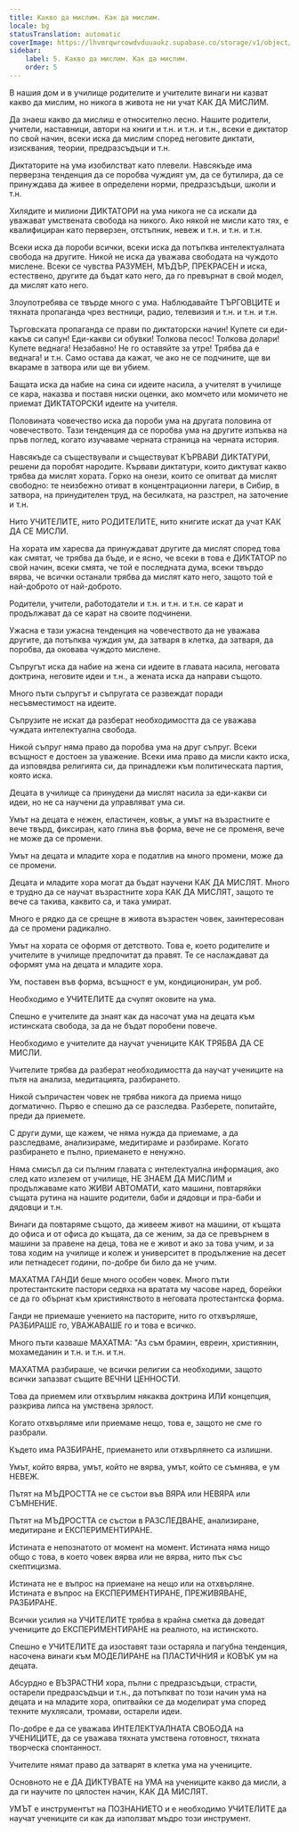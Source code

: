 ```yaml
---
title: Какво да мислим. Как да мислим.
locale: bg
statusTranslation: automatic
coverImage: https://lhvmrqwrcowdvduuaukz.supabase.co/storage/v1/object/public/strapi-uploads/small_cover-educacion-fundamental.webp-2d51a7828a2b1309555be27f7e2a61a0.webp
sidebar:
    label: 5. Какво да мислим. Как да мислим.
    order: 5
---
```

В нашия дом и в училище родителите и учителите винаги ни казват какво да мислим, но никога в живота не ни учат КАК ДА МИСЛИМ.

Да знаеш какво да мислиш е относително лесно. Нашите родители, учители, наставници, автори на книги и т.н. и т.н. и т.н., всеки е диктатор по свой начин, всеки иска да мислим според неговите диктати, изисквания, теории, предразсъдъци и т.н.

Диктаторите на ума изобилстват като плевели. Навсякъде има перверзна тенденция да се поробва чуждият ум, да се бутилира, да се принуждава да живее в определени норми, предразсъдъци, школи и т.н.

Хилядите и милиони ДИКТАТОРИ на ума никога не са искали да уважават умствената свобода на никого. Ако някой не мисли като тях, е квалифициран като перверзен, отстъпник, невеж и т.н. и т.н. и т.н.

Всеки иска да пороби всички, всеки иска да потъпква интелектуалната свобода на другите. Никой не иска да уважава свободата на чуждото мислене. Всеки се чувства РАЗУМЕН, МЪДЪР, ПРЕКРАСЕН и иска, естествено, другите да бъдат като него, да го превърнат в свой модел, да мислят като него.

Злоупотребява се твърде много с ума. Наблюдавайте ТЪРГОВЦИТЕ и тяхната пропаганда чрез вестници, радио, телевизия и т.н. и т.н. и т.н.

Търговската пропаганда се прави по диктаторски начин! Купете си еди-какъв си сапун! Еди-какви си обувки! Толкова песос! Толкова долари! Купете веднага! Незабавно! Не го оставяйте за утре! Трябва да е веднага! и т.н. Само остава да кажат, че ако не се подчините, ще ви вкараме в затвора или ще ви убием.

Бащата иска да набие на сина си идеите насила, а учителят в училище се кара, наказва и поставя ниски оценки, ако момчето или момичето не приемат ДИКТАТОРСКИ идеите на учителя.

Половината човечество иска да пороби ума на другата половина от човечеството. Тази тенденция да се поробва ума на другите изпъква на пръв поглед, когато изучаваме черната страница на черната история.

Навсякъде са съществували и съществуват КЪРВАВИ ДИКТАТУРИ, решени да поробят народите. Кървави диктатури, които диктуват какво трябва да мислят хората. Горко на онези, които се опитват да мислят свободно: те неизбежно отиват в концентрационни лагери, в Сибир, в затвора, на принудителен труд, на бесилката, на разстрел, на заточение и т.н.

Нито УЧИТЕЛИТЕ, нито РОДИТЕЛИТЕ, нито книгите искат да учат КАК ДА СЕ МИСЛИ.

На хората им харесва да принуждават другите да мислят според това как смятат, че трябва да бъде, и е ясно, че всеки в това е ДИКТАТОР по свой начин, всеки смята, че той е последната дума, всеки твърдо вярва, че всички останали трябва да мислят като него, защото той е най-доброто от най-доброто.

Родители, учители, работодатели и т.н. и т.н. и т.н. се карат и продължават да се карат на своите подчинени.

Ужасна е тази ужасна тенденция на човечеството да не уважава другите, да потъпква чуждия ум, да затваря в клетка, да затваря, да поробва, да оковава чуждото мислене.

Съпругът иска да набие на жена си идеите в главата насила, неговата доктрина, неговите идеи и т.н., а жената иска да направи същото.

Много пъти съпругът и съпругата се развеждат поради несъвместимост на идеите.

Съпрузите не искат да разберат необходимостта да се уважава чуждата интелектуална свобода.

Никой съпруг няма право да поробва ума на друг съпруг. Всеки всъщност е достоен за уважение. Всеки има право да мисли както иска, да изповядва религията си, да принадлежи към политическата партия, която иска.

Децата в училище са принудени да мислят насила за еди-какви си идеи, но не са научени да управляват ума си.

Умът на децата е нежен, еластичен, ковък, а умът на възрастните е вече твърд, фиксиран, като глина във форма, вече не се променя, вече не може да се промени.

Умът на децата и младите хора е податлив на много промени, може да се промени.

Децата и младите хора могат да бъдат научени КАК ДА МИСЛЯТ. Много е трудно да се научат възрастните хора КАК ДА МИСЛЯТ, защото те вече са такива, каквито са, и така умират.

Много е рядко да се срещне в живота възрастен човек, заинтересован да се промени радикално.

Умът на хората се оформя от детството. Това е, което родителите и учителите в училище предпочитат да правят. Те се наслаждават да оформят ума на децата и младите хора.

Ум, поставен във форма, всъщност е ум, кондициониран, ум роб.

Необходимо е УЧИТЕЛИТЕ да счупят оковите на ума.

Спешно е учителите да знаят как да насочат ума на децата към истинската свобода, за да не бъдат поробени повече.

Необходимо е учителите да научат учениците КАК ТРЯБВА ДА СЕ МИСЛИ.

Учителите трябва да разберат необходимостта да научат учениците на пътя на анализа, медитацията, разбирането.

Никой съпричастен човек не трябва никога да приема нищо догматично. Първо е спешно да се разследва. Разберете, попитайте, преди да приемете.

С други думи, ще кажем, че няма нужда да приемаме, а да разследваме, анализираме, медитираме и разбираме. Когато разбирането е пълно, приемането е ненужно.

Няма смисъл да си пълним главата с интелектуална информация, ако след като излезем от училище, НЕ ЗНАЕМ ДА МИСЛИМ и продължаваме като ЖИВИ АВТОМАТИ, като машини, повтаряйки същата рутина на нашите родители, баби и дядовци и пра-баби и дядовци и т.н.

Винаги да повтаряме същото, да живеем живот на машини, от къщата до офиса и от офиса до къщата, да се женим, за да се превърнем в машини за правене на деца, това не е живот и ако за това учим, и за това ходим на училище и колеж и университет в продължение на десет или петнадесет години, по-добре би било да не учим.

МАХАТМА ГАНДИ беше много особен човек. Много пъти протестантските пастори седяха на вратата му часове наред, борейки се да го обърнат към християнството в неговата протестантска форма.

Ганди не приемаше учението на пасторите, нито го отхвърляше, РАЗБИРАШЕ го, УВАЖАВАШЕ го и това е всичко.

Много пъти казваше МАХАТМА: "Аз съм брамин, евреин, християнин, мохамеданин и т.н. и т.н. и т.н.

МАХАТМА разбираше, че всички религии са необходими, защото всички запазват същите ВЕЧНИ ЦЕННОСТИ.

Това да приемем или отхвърлим някаква доктрина ИЛИ концепция, разкрива липса на умствена зрялост.

Когато отхвърляме или приемаме нещо, това е, защото не сме го разбрали.

Където има РАЗБИРАНЕ, приемането или отхвърлянето са излишни.

Умът, който вярва, умът, който не вярва, умът, който се съмнява, е ум НЕВЕЖ.

Пътят на МЪДРОСТТА не се състои във ВЯРА или НЕВЯРА или СЪМНЕНИЕ.

Пътят на МЪДРОСТТА се състои в РАЗСЛЕДВАНЕ, анализиране, медитиране и ЕКСПЕРИМЕНТИРАНЕ.

Истината е непознатото от момент на момент. Истината няма нищо общо с това, в което човек вярва или не вярва, нито пък със скептицизма.

Истината не е въпрос на приемане на нещо или на отхвърляне. Истината е въпрос на ЕКСПЕРИМЕНТИРАНЕ, ПРЕЖИВЯВАНЕ, РАЗБИРАНЕ.

Всички усилия на УЧИТЕЛИТЕ трябва в крайна сметка да доведат учениците до ЕКСПЕРИМЕНТИРАНЕ на реалното, на истинското.

Спешно е УЧИТЕЛИТЕ да изоставят тази остаряла и пагубна тенденция, насочена винаги към МОДЕЛИРАНЕ на ПЛАСТИЧНИЯ и КОВЪК ум на децата.

Абсурдно е ВЪЗРАСТНИ хора, пълни с предразсъдъци, страсти, остарели предразсъдъци и т.н., да потъпкват по този начин ума на децата и на младите хора, опитвайки се да моделират ума според техните мухлясали, тромави, остарели идеи.

По-добре е да се уважава ИНТЕЛЕКТУАЛНАТА СВОБОДА на УЧЕНИЦИТЕ, да се уважава тяхната умствена готовност, тяхната творческа спонтанност.

Учителите нямат право да затварят в клетка ума на учениците.

Основното не е ДА ДИКТУВАТЕ на УМА на учениците какво да мисли, а да ги научите по цялостен начин, КАК ДА МИСЛЯТ.

УМЪТ е инструментът на ПОЗНАНИЕТО и е необходимо УЧИТЕЛИТЕ да научат учениците си как да използват мъдро този инструмент.

